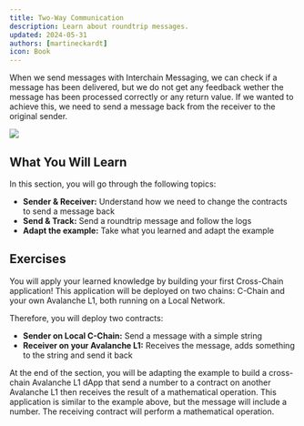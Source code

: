 ```yaml
---
title: Two-Way Communication
description: Learn about roundtrip messages.
updated: 2024-05-31
authors: [martineckardt]
icon: Book
---
```


When we send messages with Interchain Messaging, we can check if a message has been delivered, but we do not get any feedback wether the message has been processed correctly or any return value. If we wanted to achieve this, we need to send a message back from the receiver to the original sender.

![](/common-images/teleporter/two-way-communication.png)

## What You Will Learn

In this section, you will go through the following topics:

- **Sender & Receiver:** Understand how we need to change the contracts to send a message back
- **Send & Track:** Send a roundtrip message and follow the logs
- **Adapt the example:** Take what you learned and adapt the example

## Exercises
You will apply your learned knowledge by building your first Cross-Chain application! This application will be deployed on two chains: C-Chain and your own Avalanche L1, both running on a Local Network.

Therefore, you will deploy two contracts:

- **Sender on Local C-Chain:** Send a message with a simple string
- **Receiver on your Avalanche L1:** Receives the message, adds something to the string and send it back

At the end of the section, you will be adapting the example to build a cross-chain Avalanche L1 dApp that send a number to a contract on another Avalanche L1 then receives the result of a mathematical operation. This application is similar to the example above, but the message will include a number. The receiving contract will perform a mathematical operation. 